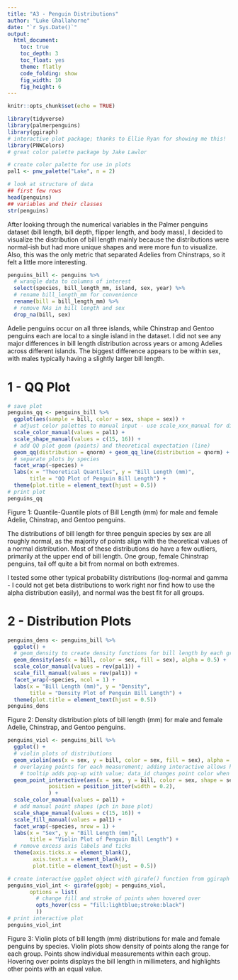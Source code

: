 ```yaml
---
title: "A3 - Penguin Distributions"
author: "Luke Ghallahorne"
date: "`r Sys.Date()`"
output:   
  html_document:
    toc: true
    toc_depth: 3
    toc_float: yes
    theme: flatly
    code_folding: show
    fig_width: 10
    fig_height: 6
---
```


```r
knitr::opts_chunk$set(echo = TRUE)
```

```r
library(tidyverse)
library(palmerpenguins)
library(ggiraph)
# interactive plot package; thanks to Ellie Ryan for showing me this!
library(PNWColors)
# great color palette package by Jake Lawlor
```

```r
# create color palette for use in plots
pal1 <- pnw_palette("Lake", n = 2)
```


```r
# look at structure of data
## first few rows
head(penguins)
## variables and their classes
str(penguins)
```

After looking through the numerical variables in the Palmer penguins dataset (bill length, bill depth, flipper length, and body mass), I decided to visualize the distribution of bill length mainly because the distributions were normal-ish but had more unique shapes and were more fun to visualize. Also, this was the only metric that separated Adelies from Chinstraps, so it felt a little more interesting. 

```r
penguins_bill <- penguins %>% 
  # wrangle data to columns of interest
  select(species, bill_length_mm, island, sex, year) %>%
  # rename bill_length_mm for convenience
  rename(bill = bill_length_mm) %>%
  # remove NAs in bill length and sex
  drop_na(bill, sex) 


```

Adelie penguins occur on all three islands, while Chinstrap and Gentoo penguins each are local to a single island in the dataset. I did not see any major differences in bill length distribution across years or among Adelies across different islands. The biggest difference appears to be within sex, with males typically having a slightly larger bill length. 

# 1 - QQ Plot

```r
# save plot
penguins_qq <- penguins_bill %>%
  ggplot(aes(sample = bill, color = sex, shape = sex)) +
  # adjust color palettes to manual input - use scale_xxx_manual for discrete variables
  scale_color_manual(values = pal1) +
  scale_shape_manual(values = c(15, 16)) +
  # add QQ plot geom (points) and theoretical expectation (line)
  geom_qq(distribution = qnorm) + geom_qq_line(distribution = qnorm) +
  # separate plots by species
  facet_wrap(~species) +
  labs(x = "Theoretical Quantiles", y = "Bill Length (mm)",
       title = "QQ Plot of Penguin Bill Length") +
  theme(plot.title = element_text(hjust = 0.5))
# print plot
penguins_qq
```

Figure 1: Quantile-Quantile plots of Bill Length (mm) for male and female Adelie, Chinstrap, and Gentoo penguins.

The distributions of bill length for three penguin species by sex are all roughly normal, as the majority of points align with the theoretical values of a normal distribution. Most of these distributions do have a few outliers, primarily at the upper end of bill length. One group, female Chinstrap penguins, tail off quite a bit from normal on both extremes.

I tested some other typical probability distributions (log-normal and gamma - I could not get beta distributions to work right nor find how to use the alpha distribution easily), and normal was the best fit for all groups. 

# 2 - Distribution Plots

```r
penguins_dens <- penguins_bill %>%
  ggplot() +
  # geom_density to create density functions for bill length by each group
  geom_density(aes(x = bill, color = sex, fill = sex), alpha = 0.5) +
  scale_color_manual(values = rev(pal1)) +
  scale_fill_manual(values = rev(pal1)) +
  facet_wrap(~species, ncol = 1) +
  labs(x = "Bill Length (mm)", y = "Density",
       title = "Density Plot of Penguin Bill Length") +
  theme(plot.title = element_text(hjust = 0.5))
penguins_dens
```

Figure 2: Density distribution plots of bill length (mm) for male and female Adelie, Chinstrap, and Gentoo penguins.


```r
penguins_viol <- penguins_bill %>%
  ggplot() +
  # violin plots of distributions
  geom_violin(aes(x = sex, y = bill, color = sex, fill = sex), alpha = 0.25) +
  # overlaying points for each measurement; adding interactive allows hover-over effects
    # tooltip adds pop-up with value; data_id changes point color when hovered
  geom_point_interactive(aes(x = sex, y = bill, color = sex, shape = sex, tooltip = bill, data_id = bill),
             position = position_jitter(width = 0.2),
             ) +
  scale_color_manual(values = pal1) +
  # add manual point shapes (pch in base plot)
  scale_shape_manual(values = c(15, 16)) +
  scale_fill_manual(values = pal1) +
  facet_wrap(~species, nrow = 1) +
  labs(x = "Sex", y = "Bill Length (mm)",
       title = "Violin Plot of Penguin Bill Length") +
  # remove excess axis labels and ticks
  theme(axis.ticks.x = element_blank(),
        axis.text.x = element_blank(),
        plot.title = element_text(hjust = 0.5))

# create interactive ggplot object with girafe() function from ggiraph package
penguins_viol_int <- girafe(ggobj = penguins_viol, 
       options = list(
         # change fill and stroke of points when hovered over
         opts_hover(css = "fill:lightblue;stroke:black")
         ))
# print interactive plot
penguins_viol_int

```

Figure 3: Violin plots of bill length (mm) distributions for male and female penguins by species. Violin plots show density of points along the range for each group. Points show individual measurements within each group. Hovering over points displays the bill length in millimeters, and highlights other points with an equal value.









